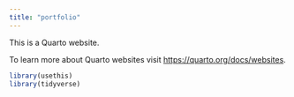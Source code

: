```yaml
---
title: "portfolio"
---
```


This is a Quarto website.

To learn more about Quarto websites visit <https://quarto.org/docs/websites>.

```r
library(usethis)
library(tidyverse)

```

